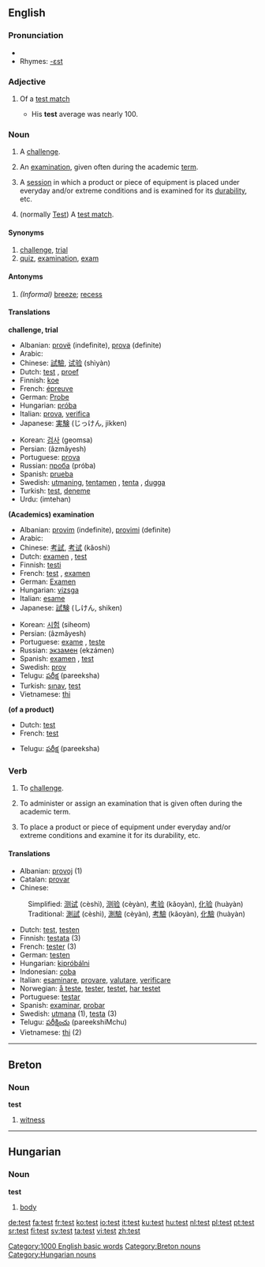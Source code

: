 {{see|Test}}
==English==

===Pronunciation===
*{{audio|en-us-test.ogg|Audio (US)}}
*Rhymes: [[Rhymes:English:-ɛst|-ɛst]]

===Adjective===
{{en-adj|-}}

#{{Cricket}} Of a [[test match]]
#* His '''test''' average was nearly 100.

===Noun===
{{en-noun}}

# A [[challenge#Noun|challenge]].
# {{Academic}} An [[examination]], given often during the academic [[term]].
# A [[session]] in which a product or piece of equipment is placed under everyday and/or extreme conditions and is examined for its [[durability]], etc.
# {{Cricket}} (normally [[Test]]) A [[test match]].

====Synonyms====
#[[challenge]], [[trial]]
#[[quiz]], [[examination]], [[exam]]

====Antonyms====
#''(Informal)'' [[breeze]]; [[recess]]

====Translations====
'''challenge, trial'''
{{top}}
*Albanian: [[provë]] (indefinite), [[prova]] (definite)
*Arabic: {{ARchar|[[اختبار]]}} {{Unicode|(’iχtibá:r)}} {{m}}
*Chinese: [[試驗]], [[试验]] (shìyàn)
*Dutch: [[test]] {{m}}, [[proef]] {{m}}
*Finnish: [[koe]]
*French: [[épreuve]] {{f}}
*German: [[Probe]] {{f}}
*Hungarian: [[próba]]
*Italian: [[prova]], [[verifica]]
*Japanese: [[実験]] (じっけん, jikken)
{{mid}}
*Korean: [[검사]] (geomsa)
*Persian: {{FAchar|[[آزمایش]]}} (âzmâyesh)
*Portuguese: [[prova]] {{f}}
*Russian: [[проба]] (próba) {{f}}
*Spanish: [[prueba]] {{f}}
*Swedish: [[utmaning]], [[tentamen]] {{c}}, [[tenta]] {{c}}, [[dugga]] {{c}}
*Turkish: [[test]], [[deneme]] 
*Urdu: (imtehan) {{m}}
{{bottom}}

'''(Academics) examination'''
{{top}}
*Albanian: [[provim]] (indefinite), [[provimi]] (definite)
*Arabic: {{ARchar|[[امتحان]]}} {{Unicode|(’imtihá:n)}} {{m}}
*Chinese: [[考試]], [[考试]] (kǎoshì)
*Dutch: [[examen]] {{n}}, [[test]] {{m}}
*Finnish: [[testi]]
*French: [[test#French|test]] {{m}}, [[examen]] {{m}}
*German: [[Examen]] {{n}}
*Hungarian: [[vizsga]]
*Italian: [[esame]] {{m}}
*Japanese: [[試験]] (しけん, shiken)
{{mid}}
*Korean: [[시험]] (siheom)
*Persian: {{FAchar|[[آزمایش]]}} (âzmâyesh)
*Portuguese: [[exame]] {{m}}, [[teste]] {{m}}
*Russian: [[экзамен]] (ekzámen) {{m}}
*Spanish: [[examen]] {{m}}, [[test#Spanish|test]] {{m}}
*Swedish: [[prov]]
*Telugu: [[పరీక్ష]] (pareeksha)
*Turkish: [[sınav]], [[test#Turkish|test]]
*Vietnamese: [[thi]]
{{bottom}}

'''(of a product)'''
{{top}}
*Dutch: [[test#Dutch|test]] {{m}}
*French: [[test#French|test]] {{m}}
{{mid}}
*Telugu: [[పరీక్ష]] (pareeksha)
{{bottom}}

===Verb===
{{en-verb}}

# To [[Challenge#Verb|challenge]].
# {{Academics}} To administer or assign an examination that is given often during the academic term.
# To place a product or piece of equipment under everyday and/or extreme conditions and examine it for its durability, etc.

====Translations====
{{rfc-trans}}
*Albanian: [[provoj]] (1)
*Catalan: [[provar]]
*Chinese:
:Simplified: [[测试]] (cèshì), [[测验]] (cèyàn), [[考验]] (kǎoyàn), [[化验]] (huàyàn)
:Traditional: [[測試]] (cèshì), [[測驗]] (cèyàn), [[考驗]] (kǎoyàn), [[化驗]] (huàyàn)
*Dutch: [[test]], [[testen]]
*Finnish: [[testata]] (3)
*French: [[tester]] (3)
*German: [[testen]]
*Hungarian: [[kipróbálni]]
*Indonesian: [[coba]]
*Italian: [[esaminare]], [[provare]], [[valutare]], [[verificare]]
*Norwegian: [[å teste]], [[tester]], [[testet]], [[har testet]]
*Portuguese: [[testar]]
*Spanish: [[examinar]], [[probar]]
*Swedish: [[utmana]] (1), [[testa]] (3)
*Telugu: [[పరీక్షించు]] (pareekshiMchu)
*Vietnamese: [[thi]] (2)

----

==Breton==

===Noun===
'''test'''

# [[witness]]


----

==Hungarian==

===Noun===
'''test'''

#[[body]]

[[Category:1000 English basic words]]
[[Category:Breton nouns]]
[[Category:Hungarian nouns]]

[[de:test]]
[[fa:test]]
[[fr:test]]
[[ko:test]]
[[io:test]]
[[it:test]]
[[ku:test]]
[[hu:test]]
[[nl:test]]
[[pl:test]]
[[pt:test]]
[[sr:test]]
[[fi:test]]
[[sv:test]]
[[ta:test]]
[[vi:test]]
[[zh:test]]